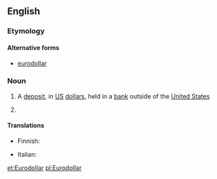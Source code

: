 ==English==
{{wikipedia}}

===Etymology===
{{prefix|Euro|dollar|lang=en}}

====Alternative forms====
* [[eurodollar]]

===Noun===
{{en-noun}}

# A [[deposit]], in [[US]] [[dollar]]s, held in a [[bank]] outside of the [[United States]]
# {{label|en|obsolete|informal}} {{synonym of|lang=en|euro|gloss=[[&euro;]]}} {{gloss|nicknamed used for the unified European currency prior to its introduction and naming; in conversation, media, and fiction}}

====Translations====
{{trans-top|a deposit, in US dollars, held in a bank outside of the United States}}
* Finnish: {{t|fi|eurodollari}}
{{trans-mid}}
* Italian: {{t|it|eurodollaro|m}}
{{trans-bottom}}

[[et:Eurodollar]]
[[pl:Eurodollar]]